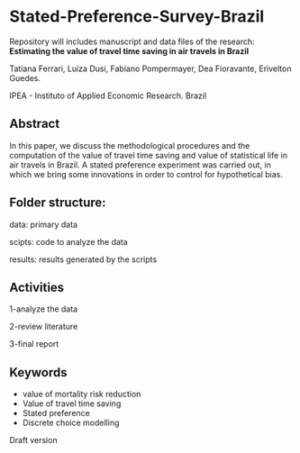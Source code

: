 # Stated-Preference-Survey-Brazil
Repository will includes manuscript and data files of the research: 
**Estimating the value of travel time saving in air travels in Brazil**

Tatiana Ferrari, Luiza Dusi, Fabiano Pompermayer, Dea Fioravante, Erivelton Guedes.

IPEA - Instituto of Applied Economic Research. Brazil

## Abstract

In this paper, we discuss the methodological procedures and the computation of the value of travel time saving and value of statistical life in air travels in Brazil. A stated preference experiment was carried out, in which we bring some innovations in order to control for hypothetical bias. 

## Folder structure:

data: primary data 

scipts: code to analyze the data

results: results generated by the scripts

## Activities

1-analyze the data

2-review literature

3-final report



## Keywords

- value of mortality risk reduction
- Value of travel time saving 
- Stated preference 
- Discrete choice modelling

Draft version
